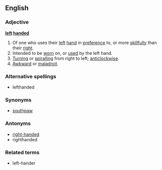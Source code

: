 ==English==
===Adjective===
'''[[left]] [[handed]]'''
#Of one who uses their [[left]] [[hand]] in [[preference]] to, or more [[skillfully]] than their [[right]].
#Intended to be [[worn]] on, or [[used]] by the left hand.
#[[Turning]] or [[spiralling]] from right to left; [[anticlockwise]].
#[[Awkward]] or [[maladroit]].

===Alternative spellings===
* lefthanded

===Synonyms===
* [[southpaw]]

===Antonyms===
*[[right-handed]]
*righthanded

===Related terms===
*left-hander